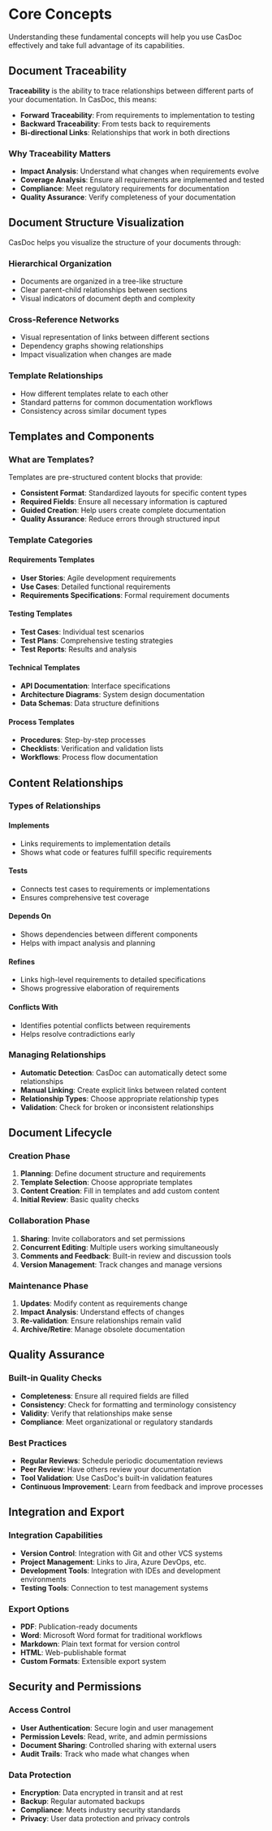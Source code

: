 # Core Concepts

Understanding these fundamental concepts will help you use CasDoc effectively and take full advantage of its capabilities.

## Document Traceability

**Traceability** is the ability to trace relationships between different parts of your documentation. In CasDoc, this means:

- **Forward Traceability**: From requirements to implementation to testing
- **Backward Traceability**: From tests back to requirements
- **Bi-directional Links**: Relationships that work in both directions

### Why Traceability Matters

- **Impact Analysis**: Understand what changes when requirements evolve
- **Coverage Analysis**: Ensure all requirements are implemented and tested
- **Compliance**: Meet regulatory requirements for documentation
- **Quality Assurance**: Verify completeness of your documentation

## Document Structure Visualization

CasDoc helps you visualize the structure of your documents through:

### Hierarchical Organization
- Documents are organized in a tree-like structure
- Clear parent-child relationships between sections
- Visual indicators of document depth and complexity

### Cross-Reference Networks
- Visual representation of links between different sections
- Dependency graphs showing relationships
- Impact visualization when changes are made

### Template Relationships
- How different templates relate to each other
- Standard patterns for common documentation workflows
- Consistency across similar document types

## Templates and Components

### What are Templates?

Templates are pre-structured content blocks that provide:
- **Consistent Format**: Standardized layouts for specific content types
- **Required Fields**: Ensure all necessary information is captured
- **Guided Creation**: Help users create complete documentation
- **Quality Assurance**: Reduce errors through structured input

### Template Categories

#### Requirements Templates
- **User Stories**: Agile development requirements
- **Use Cases**: Detailed functional requirements
- **Requirements Specifications**: Formal requirement documents

#### Testing Templates
- **Test Cases**: Individual test scenarios
- **Test Plans**: Comprehensive testing strategies
- **Test Reports**: Results and analysis

#### Technical Templates
- **API Documentation**: Interface specifications
- **Architecture Diagrams**: System design documentation
- **Data Schemas**: Data structure definitions

#### Process Templates
- **Procedures**: Step-by-step processes
- **Checklists**: Verification and validation lists
- **Workflows**: Process flow documentation

## Content Relationships

### Types of Relationships

#### **Implements**
- Links requirements to implementation details
- Shows what code or features fulfill specific requirements

#### **Tests**
- Connects test cases to requirements or implementations
- Ensures comprehensive test coverage

#### **Depends On**
- Shows dependencies between different components
- Helps with impact analysis and planning

#### **Refines**
- Links high-level requirements to detailed specifications
- Shows progressive elaboration of requirements

#### **Conflicts With**
- Identifies potential conflicts between requirements
- Helps resolve contradictions early

### Managing Relationships

- **Automatic Detection**: CasDoc can automatically detect some relationships
- **Manual Linking**: Create explicit links between related content
- **Relationship Types**: Choose appropriate relationship types
- **Validation**: Check for broken or inconsistent relationships

## Document Lifecycle

### Creation Phase
1. **Planning**: Define document structure and requirements
2. **Template Selection**: Choose appropriate templates
3. **Content Creation**: Fill in templates and add custom content
4. **Initial Review**: Basic quality checks

### Collaboration Phase
1. **Sharing**: Invite collaborators and set permissions
2. **Concurrent Editing**: Multiple users working simultaneously
3. **Comments and Feedback**: Built-in review and discussion tools
4. **Version Management**: Track changes and manage versions

### Maintenance Phase
1. **Updates**: Modify content as requirements change
2. **Impact Analysis**: Understand effects of changes
3. **Re-validation**: Ensure relationships remain valid
4. **Archive/Retire**: Manage obsolete documentation

## Quality Assurance

### Built-in Quality Checks

- **Completeness**: Ensure all required fields are filled
- **Consistency**: Check for formatting and terminology consistency
- **Validity**: Verify that relationships make sense
- **Compliance**: Meet organizational or regulatory standards

### Best Practices

- **Regular Reviews**: Schedule periodic documentation reviews
- **Peer Review**: Have others review your documentation
- **Tool Validation**: Use CasDoc's built-in validation features
- **Continuous Improvement**: Learn from feedback and improve processes

## Integration and Export

### Integration Capabilities
- **Version Control**: Integration with Git and other VCS systems
- **Project Management**: Links to Jira, Azure DevOps, etc.
- **Development Tools**: Integration with IDEs and development environments
- **Testing Tools**: Connection to test management systems

### Export Options
- **PDF**: Publication-ready documents
- **Word**: Microsoft Word format for traditional workflows
- **Markdown**: Plain text format for version control
- **HTML**: Web-publishable format
- **Custom Formats**: Extensible export system

## Security and Permissions

### Access Control
- **User Authentication**: Secure login and user management
- **Permission Levels**: Read, write, and admin permissions
- **Document Sharing**: Controlled sharing with external users
- **Audit Trails**: Track who made what changes when

### Data Protection
- **Encryption**: Data encrypted in transit and at rest
- **Backup**: Regular automated backups
- **Compliance**: Meets industry security standards
- **Privacy**: User data protection and privacy controls
